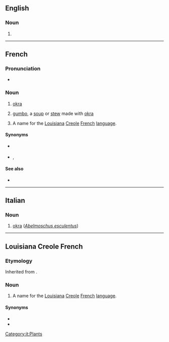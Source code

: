 ==English==

===Noun===
{{en-noun|~}}

# {{alternative form of|gumbo|lang=en}}

{{Webster 1913}}

----

==French==
{{wikipedia|gumbo}}

===Pronunciation===
* {{audio|LL-Q150 (fra)-X-Javier-gombo.wav|Audio|lang=fr}}

===Noun===
{{fr-noun|m}}

# [[okra]]
# {{lb|fr|Louisiana French|}} [[gumbo]], a [[soup]] or [[stew]] made with [[okra]]
# {{lb|fr|Louisiana French}} A name for the [[Louisiana]] [[Creole]] [[French]] [[language]].

====Synonyms====
* {{sense|okra}} {{q|Louisiana}} {{l|fr|okra}}
* {{sense|Louisiana Creole French language}} {{l|fr|courez-venez}}, {{l|fr|français cassé}}

====See also====
* {{l|fr|gombo filé}}

----

==Italian==

===Noun===
{{it-noun|m}}

# [[okra]] (''[[Abelmoschus esculentus]]'')

[[Category:it:Plants]]

----

==Louisiana Creole French==
{{wikipedia|Louisiana Creole French}}

===Etymology===
Inherited from {{inh|lou|fr|gombo}}.

===Noun===
{{head|lou|noun}}

# A name for the [[Louisiana]] [[Creole]] [[French]] [[language]].

====Synonyms====
* {{l|fr|kouri-vini}}
* {{l|lou|fransé kasé}}